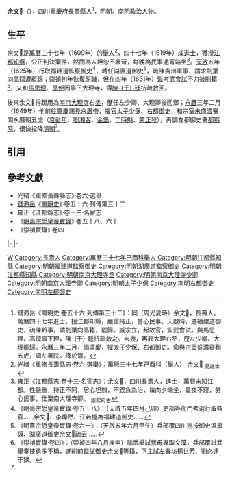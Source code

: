 '''余文𪹓'''（{{bd|16世紀||17世紀}}），[[四川等處承宣布政使司|四川]][[重慶府|重慶府]][[長壽縣_(明夏)|長壽縣]]人<ref name=djs>錢海岳《南明史·卷五十六·列傳第三十二》：同（周光夏時）余文𪹓，長壽人。萬曆四十七年進士。授江都知縣，嚴重持正，勞心民事。天啟時，遷福建道御史，疏陳黔事，請削葉向高籍，罷歸。威宗立，起故官，監武會試。與馬思理、高倬事下理，陳-{于}-廷抗疏救之。未幾，再起大理右丞，歷左少卿、大理卿歸。永曆三年二月，謁肇慶，擢太子少保、右都御史。命與宗室盛濃審鞫五虎，調左署院。降於清。</ref>，[[明朝|明朝]]、[[南明|南明]]政治人物。

==生平==
余文𪹓是[[萬曆|萬曆]]三十七年（1609年）的[[舉人|舉人]]<ref>光緒《重修長壽縣志·卷六·選舉》：萬厯三十七年己酉科（舉人） 余文𪹓 <sub>見進士</sub></ref>，四十七年（1619年）成[[進士|進士]]，獲授[[江都縣|江都]][[知縣|知縣]]，公正判決案件，然而為人坦恕不嚴苛，每晚為民事通宵端坐<ref>雍正《江都縣志·卷十三·名宦志》：余文𪹓，四川長壽人，進士，萬曆末知江都。性嚴重，持正不阿，居心坦恕，不鍥急為治，每向夕端坐，竟夜不寢，勞心民事，仕至南大理寺卿。 <sub>康熙府志</sub></ref>。[[天啟_(明朝)|天啟]]五年（1625年）行取福建道[[監察御史|監察御史]]<ref>《明熹宗悊皇帝實錄·卷五十八》：（天啟五年四月己卯）吏部等衙門考選行取各官……余文𪹓、李燦然、汪若極為福建道御史……</ref>，轉任湖廣道御史<ref>《明熹宗悊皇帝實錄·卷六十》：（天啟五年六月甲午）兵部覆四川廵按御史溫皋謨、湖廣道御史余文𪹓疏云……</ref>，疏陳貴州軍事，請求削[[葉向高|葉向高]]籍遭罷歸；[[崇禎|崇禎]]初年恢復原職，但在四年（1631年）監考武[[會試|會試]]不力被削籍<ref>《崇禎實錄·卷四》：（崇禎四年八月庚申）諭武舉試藝毋專取文藻，兵部覆試武舉奏技勇多不稱，遂削前監試御史余文𪹓等籍，下主試左春坊楊世芳、劉必達于獄。</ref>，又和[[馬思理|馬思理]]、[[高倬|高倬]]因事下大理寺，得[[陳于廷|陳-{于}-廷]]抗疏救回。

後來余文𪹓得起用為[[南京大理寺|南京大理寺]]右[[丞|丞]]，歷任左少卿、大理卿後回鄉；[[永曆_(南明)|永曆]]三年二月（1649年）他前往[[肇慶府|肇慶]]謁見[[永曆帝|永曆帝]]，擢官[[太子少保|太子少保]]、[[右都御史|右都御史]]，和宗室[[朱盛濃|朱盛濃]]審問永曆朝五虎（[[袁彭年|袁彭年]]、[[劉湘客|劉湘客]]、[[金堡_(崇禎進士)|金堡]]、[[丁時魁|丁時魁]]、[[蒙正發|蒙正發]]），再調左都御史署[[都察院|都察院]]，很快投降[[清朝|清朝]]<ref name=djs/>。

==引用==
{{reflist}}

==參考文獻==
*光緒《重修長壽縣志》·卷六·選舉
*[[錢海岳|錢海岳]]《[[南明史_(錢海岳)|南明史]]》·卷五十六·列傳第三十二
*雍正《江都縣志》·卷十三·名宦志
*《[[明實錄|明熹宗悊皇帝實錄]]》·卷五十八、六十
*《崇禎實錄》·卷四

{{start box}}
{{s-off}}
{{s-before|[[吳羽文|吳羽文]]}}
{{s-title|明朝江都縣知縣|1612年－1615年}}
{{s-after|[[田所賦|田所賦]]}}
|-
{{s-before|[[潘世奇|潘世奇]]}}
{{s-title|南明右都御史|1651年－1651年}}
{{s-vacant||next=[[錢邦芑|錢邦芑]]}}
|-
{{s-before|[[喻思慥|喻思慥]]}}
{{s-title|南明左都御史|1651年}}
{{s-after|[[馬天驥_(南明)|馬天驥]]<br>{{small|（署）}}}}
{{end box}}

{{萬曆四十七年己未科殿試金榜}}

[[Category:余姓|W]]
[[Category:長壽人|Category:長壽人]]
[[Category:萬曆三十七年己酉科舉人|Category:萬曆三十七年己酉科舉人]]
[[Category:明朝江都縣知縣|Category:明朝江都縣知縣]]
[[Category:明朝福建道監察御史|Category:明朝福建道監察御史]]
[[Category:明朝湖廣道監察御史|Category:明朝湖廣道監察御史]]
[[Category:明朝江都縣知縣|Category:明朝江都縣知縣]]
[[Category:明朝南京大理寺丞|Category:明朝南京大理寺丞]]
[[Category:明朝南京大理寺少卿|Category:明朝南京大理寺少卿]]
[[Category:明朝南京大理寺卿|Category:明朝南京大理寺卿]]
[[Category:明朝太子少保|Category:明朝太子少保]]
[[Category:南明右都御史|Category:南明右都御史]]
[[Category:南明左都御史|Category:南明左都御史]]